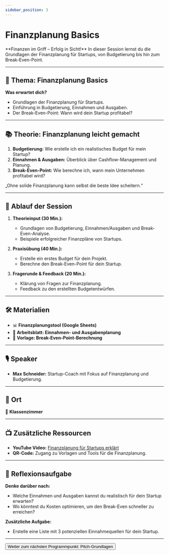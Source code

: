 ```yaml
---
sidebar_position: 3
---
```


# Finanzplanung Basics

<Admonition type="info" icon="💰">
  **Finanzen im Griff – Erfolg in Sicht!**  
  In dieser Session lernst du die Grundlagen der Finanzplanung für Startups, von Budgetierung bis hin zum Break-Even-Point.
</Admonition>

---

## 🎯 **Thema:** Finanzplanung Basics

**Was erwartet dich?**  
- Grundlagen der Finanzplanung für Startups.  
- Einführung in Budgetierung, Einnahmen und Ausgaben.  
- Der Break-Even-Point: Wann wird dein Startup profitabel?  

---

## 📚 **Theorie: Finanzplanung leicht gemacht**

1. **Budgetierung:** Wie erstelle ich ein realistisches Budget für mein Startup?  
2. **Einnahmen & Ausgaben:** Überblick über Cashflow-Management und Planung.  
3. **Break-Even-Point:** Wie berechne ich, wann mein Unternehmen profitabel wird?  

<Admonition type="quote" icon="💡">
  „Ohne solide Finanzplanung kann selbst die beste Idee scheitern.“  
</Admonition>

---

## 📝 **Ablauf der Session**

1. **Theorieinput (30 Min.):**  
   - Grundlagen von Budgetierung, Einnahmen/Ausgaben und Break-Even-Analyse.  
   - Beispiele erfolgreicher Finanzpläne von Startups.  

2. **Praxisübung (40 Min.):**  
   - Erstelle ein erstes Budget für dein Projekt.  
   - Berechne den Break-Even-Point für dein Startup.  

3. **Fragerunde & Feedback (20 Min.):**  
   - Klärung von Fragen zur Finanzplanung.  
   - Feedback zu den erstellten Budgetentwürfen.  

---

## 🛠️ **Materialien**

- 📊 **Finanzplanungstool (Google Sheets)**  
- 📝 **Arbeitsblatt: Einnahmen- und Ausgabenplanung**  
- 📄 **Vorlage: Break-Even-Point-Berechnung**  

---

## 🎙️ **Speaker**

- **Max Schneider:** Startup-Coach mit Fokus auf Finanzplanung und Budgetierung.  

---

## 📍 **Ort**

📍 **Klassenzimmer**  

---

## 📺 **Zusätzliche Ressourcen**

- **YouTube Video:** [Finanzplanung für Startups erklärt](https://www.youtube.com/watch?v=example)  
- **QR-Code:** Zugang zu Vorlagen und Tools für die Finanzplanung.  

---

## 🚀 **Reflexionsaufgabe**

**Denke darüber nach:**  
- Welche Einnahmen und Ausgaben kannst du realistisch für dein Startup erwarten?  
- Wo könntest du Kosten optimieren, um den Break-Even schneller zu erreichen?  

**Zusätzliche Aufgabe:**  
- Erstelle eine Liste mit 3 potenziellen Einnahmequellen für dein Startup.  

---

<Button destination="/roadmap/docs/yfn-school/day4/pitch-intro">
  Weiter zum nächsten Programmpunkt: Pitch-Grundlagen
</Button>